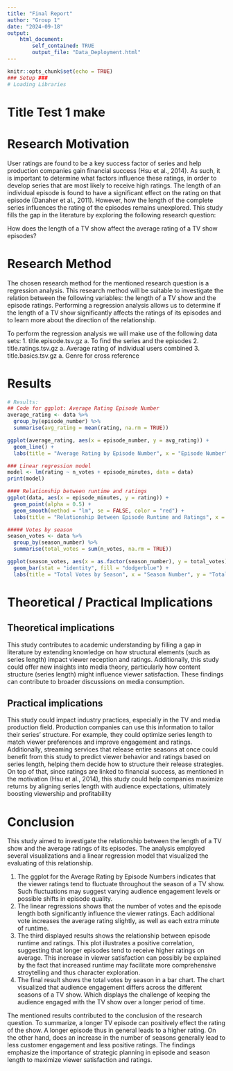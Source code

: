 ```yaml
---
title: "Final Report"
author: "Group 1"
date: "2024-09-18"
output: 
    html_document:
        self_contained: TRUE
        output_file: "Data_Deployment.html"
---
```


```r
knitr::opts_chunk$set(echo = TRUE)
### Setup ###
# Loading Libraries
```

# Title Test 1 make

# Research Motivation

User ratings are found to be a key success factor of series and help production companies gain financial success (Hsu et al., 2014). As such, it is important to determine what factors influence these ratings, in order to develop series that are most likely to receive high ratings. The length of an individual episode is found to have a significant effect on the rating on that episode (Danaher et al., 2011). However, how the length of the complete series influences the rating of the episodes remains unexplored. This study fills the gap in the literature by exploring the following research question: 

How does the length of a TV show affect the average rating of a TV show episodes?

# Research Method

The chosen research method for the mentioned research question is a regression analysis. This research method will be suitable to investigate the relation between the following variables: the length of a TV show and the episode ratings. Performing a regression analysis allows us to determine if the length of a TV show significantly affects the ratings of its episodes and to learn more about the direction of the relationship.

To perform the regression analysis we will make use of the following data sets: 1. title.episode.tsv.gz a. To find the series and the episodes 2. title.ratings.tsv.gz a. Average rating of individual users combined 3. title.basics.tsv.gz a. Genre for cross reference

# Results 

```r
# Results:
## Code for ggplot: Average Rating Episode Number
average_rating <- data %>%
  group_by(episode_number) %>%
  summarise(avg_rating = mean(rating, na.rm = TRUE))

ggplot(average_rating, aes(x = episode_number, y = avg_rating)) + 
  geom_line() + 
  labs(title = "Average Rating by Episode Number", x = "Episode Number", y = "Average Rating")

### Linear regression model
model <- lm(rating ~ n_votes + episode_minutes, data = data)
print(model)

#### Relationship between runtime and ratings
ggplot(data, aes(x = episode_minutes, y = rating)) + 
  geom_point(alpha = 0.5) + 
  geom_smooth(method = "lm", se = FALSE, color = "red") + 
  labs(title = "Relationship Between Episode Runtime and Ratings", x = "Episode Runtime (minutes)", y = "Rating")

##### Votes by season 
season_votes <- data %>%
  group_by(season_number) %>%
  summarise(total_votes = sum(n_votes, na.rm = TRUE))

ggplot(season_votes, aes(x = as.factor(season_number), y = total_votes)) + 
  geom_bar(stat = "identity", fill = "dodgerblue") + 
  labs(title = "Total Votes by Season", x = "Season Number", y = "Total Votes")
```

# Theoretical / Practical Implications

## Theoretical implications
This study contributes to academic understanding by filling a gap in literature by extending knowledge on how structural elements (such as series length) impact viewer reception and ratings. Additionally, this study could offer new insights into media theory, particularly how content structure (series length) might influence viewer satisfaction. These findings can contribute to broader discussions on media consumption. 

## Practical implications
This study could impact industry practices, especially in the TV and media production field. Production companies can use this information to tailor their series' structure. For example, they could optimize series length to match viewer preferences and improve engagement and ratings. Additionally, streaming services that release entire seasons at once could benefit from this study to predict viewer behavior and ratings based on series length, helping them decide how to structure their release strategies. On top of that, since ratings are linked to financial success, as mentioned in the motivation (Hsu et al., 2014), this study could help companies maximize returns by aligning series length with audience expectations, ultimately boosting viewership and profitability

# Conclusion
This study aimed to investigate the relationship between the length of a TV show and the average ratings of its episodes. The analysis employed several visualizations and a linear regression model that visualized the evaluating of this relationship. 

1) The ggplot for the Average Rating by Episode Numbers indicates that the viewer ratings tend to fluctuate throughout the season of a TV show. Such fluctuations may suggest varying audience engagement levels or possible shifts in episode quality. 
2) The linear regressions shows that the number of votes and the episode length both significantly influence the viewer ratings. Each additional vote increases the average rating slightly, as well as each extra minute of runtime. 
3) The third displayed results shows the relationship between episode runtime and ratings. This plot illustrates a positive correlation, suggesting that longer episodes tend to receive higher ratings on average. This increase in viewer satisfaction can possibly be explained by the fact that increased runtime may facilitate more comprehensive stroytelling and thus character exploration. 
4) The final result shows the total votes by season in a bar chart. The chart visualized that audience engagement differs across the different seasons of a TV show. Which displays the challenge of keeping the audience engaged with the TV show over a longer period of time. 

The mentioned results contributed to the conclusion of the research question. To summarize, a longer TV episode can positively effect the rating of the show. A longer episode thus in general leads to a higher rating. On the other hand, does an increase in the number of seasons generally lead to less customer engagement and less positive ratings. The findings emphasize the importance of strategic planning in episode and season length to maximize viewer satisfaction and ratings.

```r

```

